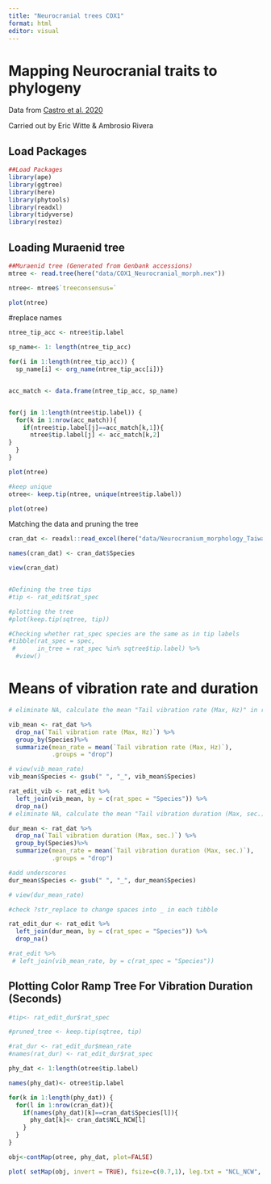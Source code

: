 ```yaml
---
title: "Neurocranial trees COX1"
format: html
editor: visual
---
```


# Mapping Neurocranial traits to phylogeny

Data from [Castro et al. 2020](https://www.journals.uchicago.edu/doi/full/10.1086/688017#_i5) 

Carried out by Eric Witte & Ambrosio Rivera

## Load Packages

```r
##Load Packages
library(ape)
library(ggtree)
library(here)
library(phytools)
library(readxl)
library(tidyverse)
library(restez)
```

## Loading Muraenid tree

```r
##Muraenid tree (Generated from Genbank accessions)
mtree <- read.tree(here("data/COX1_Neurocranial_morph.nex"))

ntree<- mtree$`treeconsensus=`

plot(ntree)

```

#replace names
```r
ntree_tip_acc <- ntree$tip.label

sp_name<- 1: length(ntree_tip_acc)

for(i in 1:length(ntree_tip_acc)) { 
  sp_name[i] <- org_name(ntree_tip_acc[i])}


acc_match <- data.frame(ntree_tip_acc, sp_name)


for(j in 1:length(ntree$tip.label)) {
  for(k in 1:nrow(acc_match)){
    if(ntree$tip.label[j]==acc_match[k,1]){
      ntree$tip.label[j] <- acc_match[k,2]
}
  }
}

plot(ntree)

#keep unique
otree<- keep.tip(ntree, unique(ntree$tip.label))

plot(otree)


```


Matching the data and pruning the tree

```r
cran_dat <- readxl::read_excel(here("data/Neurocranium_morphology_Taiwan_Muraenidae (1).xlsx"))

names(cran_dat) <- cran_dat$Species

view(cran_dat)


#Defining the tree tips
#tip <- rat_edit$rat_spec

#plotting the tree
#plot(keep.tip(sqtree, tip))

#Checking whether rat_spec species are the same as in tip labels
#tibble(rat_spec = spec,
 #      in_tree = rat_spec %in% sqtree$tip.label) %>% 
  #view()

```

# Means of vibration rate and duration

```r
# eliminate NA, calculate the mean "Tail vibration rate (Max, Hz)" in rat_dat for each species, species name not in _

vib_mean <- rat_dat %>%
  drop_na(`Tail vibration rate (Max, Hz)`) %>% 
  group_by(Species)%>%
  summarize(mean_rate = mean(`Tail vibration rate (Max, Hz)`),
            .groups = "drop")

# view(vib_mean_rate)
vib_mean$Species <- gsub(" ", "_", vib_mean$Species)

rat_edit_vib <- rat_edit %>% 
  left_join(vib_mean, by = c(rat_spec = "Species")) %>% 
  drop_na()
# eliminate NA, calculate the mean "Tail vibration duration (Max, sec.)" in rat_dat for each species, species name not in _

dur_mean <- rat_dat %>%
  drop_na(`Tail vibration duration (Max, sec.)`) %>% 
  group_by(Species)%>%
  summarize(mean_rate = mean(`Tail vibration duration (Max, sec.)`),
            .groups = "drop")

#add underscores
dur_mean$Species <- gsub(" ", "_", dur_mean$Species)

# view(dur_mean_rate)

#check ?str_replace to change spaces into _ in each tibble

rat_edit_dur <- rat_edit %>% 
  left_join(dur_mean, by = c(rat_spec = "Species")) %>% 
  drop_na()

#rat_edit %>% 
 # left_join(vib_mean_rate, by = c(rat_spec = "Species"))
```

## Plotting Color Ramp Tree For Vibration Duration (Seconds)

```r
#tip<- rat_edit_dur$rat_spec

#pruned_tree <- keep.tip(sqtree, tip)

#rat_dur <- rat_edit_dur$mean_rate
#names(rat_dur) <- rat_edit_dur$rat_spec

phy_dat <- 1:length(otree$tip.label)

names(phy_dat)<- otree$tip.label

for(k in 1:length(phy_dat)) {
  for(l in 1:nrow(cran_dat)){
    if(names(phy_dat)[k]==cran_dat$Species[l]){
      phy_dat[k]<- cran_dat$NCL_NCW[l]
    }
  }
}

obj<-contMap(otree, phy_dat, plot=FALSE)

plot( setMap(obj, invert = TRUE), fsize=c(0.7,1), leg.txt = "NCL_NCW", lwd = 3)

```

